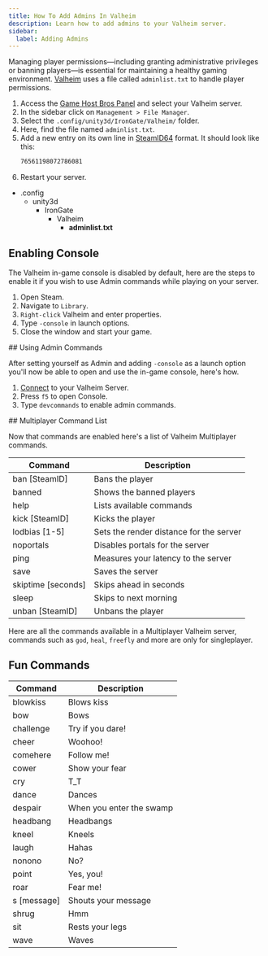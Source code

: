 ```yaml
---
title: How To Add Admins In Valheim
description: Learn how to add admins to your Valheim server.
sidebar:
  label: Adding Admins
---
```


Managing player permissions—including granting administrative privileges or banning players—is essential for maintaining a healthy gaming environment. [Valheim](https://www.gamehostbros.com/valheim-server-hosting/) uses a file called `adminlist.txt` to handle player permissions.
<Steps>
1. Access the [Game Host Bros Panel](https://panel.gamehostbros.com/) and select your Valheim server.
2. In the sidebar click on `Management > File Manager`.
3. Select the `.config/unity3d/IronGate/Valheim/` folder.
4. Here, find the file named `adminlist.txt`.
5. Add a new entry on its own line in [SteamID64](https://steamid.io/) format. It should look like this: 
   ```xml title="adminlist.txt"
   76561198072786081
   ```
6. Restart your server.
</Steps>
<FileTree>

- .config
  - unity3d
    - IronGate
      - Valheim
        - **adminlist.txt**

</FileTree>


## Enabling Console

The Valheim in-game console is disabled by default, here are the steps to enable it if you wish to use Admin commands while playing on your server.
<Steps>
1. Open Steam.
2. Navigate to `Library`.
3. `Right-click` Valheim and enter properties.
4. Type `-console` in launch options.
5. Close the window and start your game.
</Steps>
## Using Admin Commands

After setting yourself as Admin and adding `-console` as a launch option you'll now be able to open and use the in-game console, here's how.
<Steps>
1. [Connect](https://guides.gamehostbros.com/games/valheim/connect-to-your-server/) to your Valheim Server.
2. Press `f5` to open Console.
3. Type `devcommands` to enable admin commands.
</Steps>
## Multiplayer Command List

Now that commands are enabled here's a list of Valheim Multiplayer commands.

| Command                     | Description                                    |
|-----------------------------|------------------------------------------------|
| ban [SteamID]        | Bans the player                                |
| banned                      | Shows the banned players                       |
| help                        | Lists available commands                       |
| kick [SteamID]       | Kicks the player                               |
| lodbias [1-5]               | Sets the render distance for the server        |
| noportals                   | Disables portals for the server                |
| ping                        | Measures your latency to the server            |
| save                        | Saves the server                               |
| skiptime [seconds]          | Skips ahead in seconds                         |
| sleep                       | Skips to next morning                          |
| unban [SteamID]      | Unbans the player                              |


Here are all the commands available in a Multiplayer Valheim server, commands such as `god`, `heal`, `freefly` and more are only for singleplayer.

## Fun Commands

| Command           | Description                     |
|-------------------|---------------------------------|
| blowkiss          | Blows kiss                      |
| bow               | Bows                            |
| challenge         | Try if you dare!                |
| cheer             | Woohoo!                         |
| comehere          | Follow me!                      |
| cower             | Show your fear                  |
| cry               | T_T                             |
| dance             | Dances                          |
| despair           | When you enter the swamp        |
| headbang          | Headbangs                       |
| kneel             | Kneels                          |
| laugh             | Hahas                           |
| nonono            | No?                             |
| point             | Yes, you!                       |
| roar              | Fear me!                        |
| s [message]       | Shouts your message             |
| shrug             | Hmm                             |
| sit               | Rests your legs                 |
| wave              | Waves                           |

